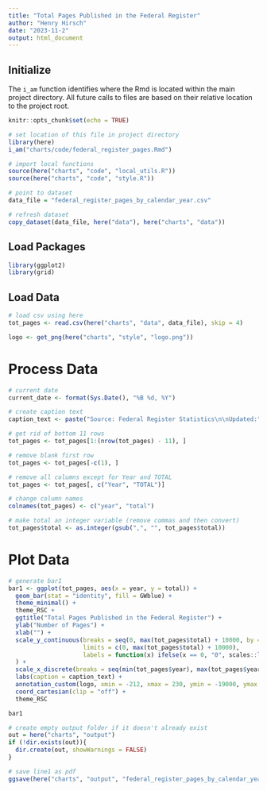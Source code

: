 ```yaml
---
title: "Total Pages Published in the Federal Register"
author: "Henry Hirsch"
date: "2023-11-2"
output: html_document
---
```


## Initialize

The `i_am` function identifies where the Rmd is located within the main project directory. All future calls to files are based on their relative location to the project root.

```r
knitr::opts_chunk$set(echo = TRUE)

# set location of this file in project directory
library(here)
i_am("charts/code/federal_register_pages.Rmd")

# import local functions
source(here("charts", "code", "local_utils.R"))
source(here("charts", "code", "style.R"))

# point to dataset
data_file = "federal_register_pages_by_calendar_year.csv"

# refresh dataset
copy_dataset(data_file, here("data"), here("charts", "data"))

```

## Load Packages

```r

library(ggplot2)
library(grid)

```

## Load Data

```r
# load csv using here
tot_pages <- read.csv(here("charts", "data", data_file), skip = 4)

logo <- get_png(here("charts", "style", "logo.png"))

```

# Process Data

```r
# current date
current_date <- format(Sys.Date(), "%B %d, %Y")

# create caption text
caption_text <- paste("Source: Federal Register Statistics\n\nUpdated:", current_date)

# get rid of bottom 11 rows
tot_pages <- tot_pages[1:(nrow(tot_pages) - 11), ]

# remove blank first row
tot_pages <- tot_pages[-c(1), ]

# remove all columns except for Year and TOTAL
tot_pages <- tot_pages[, c("Year", "TOTAL")]

# change column names
colnames(tot_pages) <- c("year", "total")

# make total an integer variable (remove commas and then convert)
tot_pages$total <- as.integer(gsub(",", "", tot_pages$total))


```

# Plot Data

```r
# generate bar1
bar1 <- ggplot(tot_pages, aes(x = year, y = total)) +
  geom_bar(stat = "identity", fill = GWblue) +
  theme_minimal() +
  theme_RSC +
  ggtitle("Total Pages Published in the Federal Register") +
  ylab("Number of Pages") +
  xlab("") +
  scale_y_continuous(breaks = seq(0, max(tot_pages$total) + 10000, by = 10000), expand = c(0, 0),
                     limits = c(0, max(tot_pages$total) + 10000),
                     labels = function(x) ifelse(x == 0, "0", scales::label_number(suffix = "k", scale = 1e-3)(x))
  ) +
  scale_x_discrete(breaks = seq(min(tot_pages$year), max(tot_pages$year), by = 2)) + 
  labs(caption = caption_text) +
  annotation_custom(logo, xmin = -212, xmax = 230, ymin = -19000, ymax = -7000) + # for logo
  coord_cartesian(clip = "off") +
  theme_RSC

bar1
```

```r
# create empty output folder if it doesn't already exist
out = here("charts", "output")
if (!dir.exists(out)){
  dir.create(out, showWarnings = FALSE)
}

# save line1 as pdf
ggsave(here("charts", "output", "federal_register_pages_by_calendar_year.pdf"), plot = bar1, width = 12, height = 9, dpi = 300)
```

